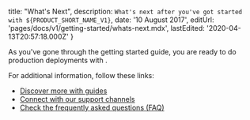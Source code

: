 
  title: "What's Next",
  description: `What's next after you've got started with ${PRODUCT_SHORT_NAME_V1}`,
  date: '10 August 2017',
  editUrl: 'pages/docs/v1/getting-started/whats-next.mdx',
  lastEdited: '2020-04-13T20:57:18.000Z'
}

As you've gone through the getting started guide, you are ready to do production deployments with <ProductShortNameV1 />.

For additional information, follow these links:

- [Discover more with guides](/docs/deployment-types/lifecycle)
- [Connect with our support channels](/docs/other/support-channels)
- [Check the frequently asked questions (FAQ)](/docs/other/faq)

